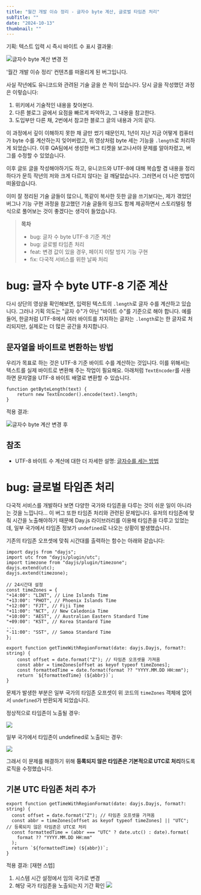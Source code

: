 ```yaml
---
title: "월간 개발 이슈 정리 - 글자수 byte 계산, 글로벌 타임존 처리"
subTitle: ""
date: "2024-10-13"
thumbnail: ""
---
```


기획: 텍스트 입력 시 즉시 바이트 수 표시
결과물:

![글자수 byte 계산 변경 전](/posts/monthly-dev-issue-byte-timezone/1.gif)

'월간 개발 이슈 정리' 컨텐츠를 떠올리게 된 버그입니다.

사실 작년에도 유니코드와 관려된 기술 글을 쓴 적이 있습니다. 당시 글을 작성했던 과정은 이렇습니다:

1. 위키에서 기술적인 내용을 찾아본다.
2. 다른 블로그 글에서 요점을 빠르게 파악하고, 그 내용을 참고한다.
3. 도입부만 다른 채, 2번에서 참고한 블로그 글의 내용과 거의 같다.

이 과정에서 깊이 이해하지 못한 채 글만 썼기 때문인지, 1년이 지난 지금 어떻게 컴퓨터가 byte 수를 계산하는지 잊어버렸고, 위 영상처럼 byte 세는 기능을 `.length`로 처리하게 되었습니다. 이후 QA팀에서 생성한 버그 티켓을 보고나서야 문제를 알아차렸고, 버그를 수정할 수 있었습니다.

이후 글또 글을 작성해야하기도 하고, 유니코드와 UTF-8에 대해 복습할 겸 내용을 정리하다가 문득 작년의 저와 크게 다르지 않다는 걸 깨달았습니다. 그러면서 더 나은 방법이 떠올랐습니다.

이미 잘 정리된 기술 글들이 많으니, 똑같이 복사한 듯한 글을 쓰기보다는, 제가 겪었던 버그나 기능 구현 과정을 참고했던 기술 글들의 링크도 함께 제공하면서 스토리텔링 형식으로 풀어보는 것이 좋겠다는 생각이 들었습니다.

> **목차**
>
> - bug: 글자 수 byte UTF-8 기준 계산
> - bug: 글로벌 타임존 처리
> - feat: 변경 값이 있을 경우, 페이지 이탈 방지 기능 구현
> - fix: 다국적 서비스를 위한 날짜 처리

# bug: 글자 수 byte UTF-8 기준 계산

다시 상단의 영상을 확인해보면, 입력된 텍스트의 `.length`로 글자 수를 계산하고 있습니다. 그러나 기획 의도는 "글자 수"가 아닌 "바이트 수"를 기준으로 해야 합니다. 예를 들어, 한글처럼 UTF-8에서 여러 바이트를 차지하는 글자는 `.length`로는 한 글자로 처리되지만, 실제로는 더 많은 공간을 차지합니다.

## 문자열을 바이트로 변환하는 방법

우리가 목표로 하는 것은 UTF-8 기준 바이트 수를 계산하는 것입니다. 이를 위해서는 텍스트를 실제 바이트로 변환해 주는 작업이 필요해요. 아래처럼 `TextEncoder`를 사용하면 문자열을 UTF-8 바이트 배열로 변환할 수 있습니다.

```
function getByteLength(text) {
	return new TextEncoder().encode(text).length;
}
```

적용 결과:

![글자수 byte 계산 변경 후](/posts/monthly-dev-issue-byte-timezone/2.gif)

## 참조

- UTF-8 바이트 수 계산에 대한 더 자세한 설명: [글자수를 세는 방법](https://medium.com/@vagabond95/%EA%B8%80%EC%9E%90%EC%88%98%EB%A5%BC-%EC%84%B8%EB%8A%94-%EB%B0%A9%EB%B2%95-4e35b37ad90f)

# bug: 글로벌 타임존 처리

다국적 서비스를 개발하다 보면 다양한 국가와 타임존을 다루는 것이 쉬운 일이 아니라는 것을 느낍니다...
이 버그 또한 타임존 처리와 관련된 문제입니다. 유저의 타임존에 맞춰 시간을 노출해야하기 때문에 Day.js 라이브러리를 이용해 타임존을 다루고 있었는데, 일부 국가에서 타임존 정보가 `undefined`로 나오는 상황이 발생했습니다.

기존의 타임존 오프셋에 맞춰 시간대를 출력하는 함수는 아래와 같습니다:

```
import dayjs from "dayjs";
import utc from "dayjs/plugin/utc";
import timezone from "dayjs/plugin/timezone";
dayjs.extend(utc);
dayjs.extend(timezone);

// 24시간대 설정
const timeZones = {
"+14:00": "LINT", // Line Islands Time
"+13:00": "PHOT", // Phoenix Islands Time
"+12:00": "FJT", // Fiji Time
"+11:00": "NCT", // New Caledonia Time
"+10:00": "AEST", // Australian Eastern Standard Time
"+09:00": "KST", // Korea Standard Time
...
"-11:00": "SST", // Samoa Standard Time
};

export function getTimeWithRegionFormat(date: dayjs.Dayjs, format?: string) {
	const offset = date.format("Z"); // 타임존 오프셋을 가져옴
	const abbr = timeZones[offset as keyof typeof timeZones];
	const formattedTime = date.format(format ?? "YYYY.MM.DD HH:mm");
	return `${formattedTime} (${abbr})`;
}
```

문제가 발생한 부분은 일부 국가의 타임존 오프셋이 위 코드의 `timeZones` 객체에 없어서 `undefined`가 반환되게 되었습니다.

정상적으로 타임존이 노출될 경우:

![](/posts/monthly-dev-issue-byte-timezone/3.png)

일부 국가에서 타임존이 undefined로 노출되는 경우:

![](/posts/monthly-dev-issue-byte-timezone/4.png)

그래서 이 문제를 해결하기 위해 **등록되지 않은 타임존은 기본적으로 UTC로 처리**하도록 로직을 수정했습니다.

## 기본 UTC 타임존 처리 추가

```
export function getTimeWithRegionFormat(date: dayjs.Dayjs, format?: string) {
  const offset = date.format("Z"); // 타임존 오프셋을 가져옴
  const abbr = timeZones[offset as keyof typeof timeZones] || "UTC"; // 등록되지 않은 타임존은 UTC로 처리
  const formattedTime = (abbr === "UTC" ? date.utc() : date).format(
    format ?? "YYYY.MM.DD HH:mm"
  );
  return `${formattedTime} (${abbr})`;
}
```

적용 결과:
[재현 스텝]

1. 시스템 시간 설정에서 임의 국가로 변경
2. 해당 국가 타임존을 노출되는지 기간 확인
   ![](/posts/monthly-dev-issue-byte-timezone/5.png)
